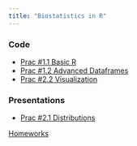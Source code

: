 ```yaml
---
title: "Biostatistics in R"
---
```


### Code

-   [Prac #1.1 Basic R](code/basic_r.Rmd)
-   [Prac #1.2 Advanced Dataframes](code/advanced_df.Rmd)
-   [Prac #2.2 Visualization](code/datavis.Rmd)

### Presentations

-   [Prac #2.1 Distributions](presentations/dsitributions.qmd)

[Homeworks](homeworks/index.qmd)
